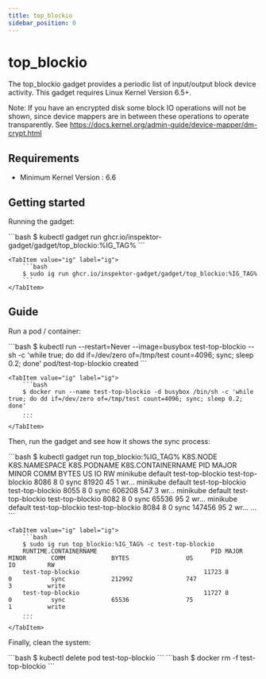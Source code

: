 ```yaml
---
title: top_blockio
sidebar_position: 0
---
```



# top_blockio

The top_blockio gadget provides a periodic list of input/output block device activity.
This gadget requires Linux Kernel Version 6.5+.

Note: If you have an encrypted disk some block IO operations will not be shown, since device mappers are in between these operations to operate transparently. See https://docs.kernel.org/admin-guide/device-mapper/dm-crypt.html

## Requirements

- Minimum Kernel Version : 6.6

## Getting started

Running the gadget:

<Tabs groupId="env">
    <TabItem value="kubectl-gadget" label="kubectl gadget">
        ```bash
        $ kubectl gadget run ghcr.io/inspektor-gadget/gadget/top_blockio:%IG_TAG%
        ```
    </TabItem>

    <TabItem value="ig" label="ig">
        ```bash
        $ sudo ig run ghcr.io/inspektor-gadget/gadget/top_blockio:%IG_TAG%
        ```
    </TabItem>
</Tabs>

## Guide

Run a pod / container:

<Tabs groupId="env">
    <TabItem value="kubectl-gadget" label="kubectl gadget">
        ```bash
        $ kubectl run --restart=Never --image=busybox test-top-blockio -- sh -c 'while true; do dd if=/dev/zero of=/tmp/test count=4096; sync; sleep 0.2; done'
        pod/test-top-blockio created
        ```
    </TabItem>

    <TabItem value="ig" label="ig">
        ```bash
        $ docker run --name test-top-blockio -d busybox /bin/sh -c 'while true; do dd if=/dev/zero of=/tmp/test count=4096; sync; sleep 0.2; done'
        ...
        ```
    </TabItem>
</Tabs>

Then, run the gadget and see how it shows the sync process:

<Tabs groupId="env">
    <TabItem value="kubectl-gadget" label="kubectl gadget">
        ```bash
        $ kubectl gadget run top_blockio:%IG_TAG%
        K8S.NODE            K8S.NAMESPACE       K8S.PODNAME         K8S.CONTAINERNAME          PID MAJOR      MINOR      COMM       BYTES      US        IO        RW 
        minikube            default             test-top-blockio    test-top-blockio          8086 8          0          sync       81920      45        1         wr…
        minikube            default             test-top-blockio    test-top-blockio          8055 8          0          sync       606208     547       3         wr…
        minikube            default             test-top-blockio    test-top-blockio          8082 8          0          sync       65536      95        2         wr…
        minikube            default             test-top-blockio    test-top-blockio          8084 8          0          sync       147456     95        2         wr…
        ...
        ```
    </TabItem>

    <TabItem value="ig" label="ig">
        ```bash
        $ sudo ig run top_blockio:%IG_TAG% -c test-top-blockio
        RUNTIME.CONTAINERNAME                                PID MAJOR       MINOR       COMM             BYTES                US                   IO         RW     
        test-top-blockio                                   11723 8           0           sync             212992               747                  3          write  
        test-top-blockio                                   11727 8           0           sync             65536                75                   1          write  
        ...
        ```
    </TabItem>
</Tabs>

Finally, clean the system:

<Tabs groupId="env">
<TabItem value="kubectl-gadget" label="kubectl gadget">
```bash
$ kubectl delete pod test-top-blockio
```
</TabItem>

<TabItem value="ig" label="ig">
```bash
$ docker rm -f test-top-blockio
```
</TabItem>
</Tabs>